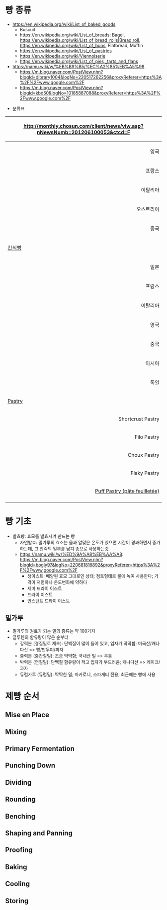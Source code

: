 = 빵 종류 =
* <u>[[List of Baked Goods|https://en.wikipedia.org/wiki/List_of_baked_goods]]</u>
** Buscuit
** [[Bread|https://en.wikipedia.org/wiki/List_of_breads]]: Bagel, [[Bread roll|https://en.wikipedia.org/wiki/List_of_bread_rolls|Bread roll]], [[Bun|https://en.wikipedia.org/wiki/List_of_buns]], Flatbread, Muffin
** [[Pastry|https://en.wikipedia.org/wiki/List_of_pastries]]
** [[Viennoiserie|https://en.wikipedia.org/wiki/Viennoiserie]]
** [[Pies, Tarts, and Flans|https://en.wikipedia.org/wiki/List_of_pies,_tarts_and_flans]]
* [[빵종류 위키|https://namu.wiki/w/%EB%B9%B5/%EC%A2%85%EB%A5%98]]
** [[세계의 빵의 유래|https://m.blog.naver.com/PostView.nhn?blogId=dibrary1004&logNo=220517262256&proxyReferer=https%3A%2F%2Fwww.google.com%2F]]
** [[나라별 빵의 종류|https://m.blog.naver.com/PostView.nhn?blogId=kbd50&logNo=10185887088&proxyReferer=https%3A%2F%2Fwww.google.com%2F]]


* 분류표
{| class="wikitable"
!colspan="2" | [[식사빵|http://monthly.chosun.com/client/news/viw.asp?nNewsNumb=201206100053&ctcd=F]]
|-
| style="width=30%; text-align:right;"| 영국 
| [[식빵]]
|-
| style="width=30%; text-align:right;"| 프랑스 
| [[바게트]], [[브리오쉬]], [[Boule]], [[Pain de campagne/Miche]],  [[Fougasse]]
|-
| style="width=30%; text-align:right;"| 이탈리아 
| [[치아바타]], [[포카치아]], [[그리씨니]]
|-
| style="width=30%; text-align:right;"| 오스트리아 
| [[베이글]], [[쿠글로프]]
|-
| style="width=30%; text-align:right;"| 중국
| [[꽃빵]]
|-
!colspan="2" | [[간식빵]]
|-
| style="width=30%; text-align:right;"| 일본 
| [[앙금빵]], [[크림빵]], [[소보로]], [[모카빵]], [[멜론빵]], [[소라빵]], [[카레빵]]
|-
| style="width=30%; text-align:right;"| 프랑스 
| [[크로아상]] 
|-
| style="width=30%; text-align:right;"| 이탈리아 
| [[카놀라]] 
|-
| style="width=30%; text-align:right;"| 영국 
| [[스콘]] 
|-
| style="width=30%; text-align:right;"| 중국
| [[딤섬 디저트]] 
|-
| style="width=30%; text-align:right;"| 아시아 
| [[난]], [[로티 프라타]] 
|-
| style="width=30%; text-align:right;"| 독일 
| [[프레첼]] 
|-
!colspan="2" | [[Pastry]]
|-
| style="width=30%; text-align:right;"| Shortcrust Pastry
| 
|-
| style="width=30%; text-align:right;"| Filo Pastry 
|   
|-
| style="width=30%; text-align:right;"| Choux Pastry 
| [[카놀라]] 
|-
| style="width=30%; text-align:right;"| Flaky Pastry
|   
|-
| style="width=30%; text-align:right;"| [[Puff Pastry (pâte feuilletée)]]
| [[크로아상]], [[Viennoiserie]] 
|-
|}




= 빵 기초 =
* 발효빵: 효모를 발효시켜 만드는 빵
** 자연발효: 밀가루의 효소는 물과 알맞은 온도가 있으면 시간이 경과하면서 증가하는데, 그 반죽의 일부를 남겨 종으로 사용하는것
** [[이스트 (효모)|https://namu.wiki/w/%ED%9A%A8%EB%AA%A8]]:  [[네이버 빵이야기 이스트|https://m.blog.naver.com/PostView.nhn?blogId=bogly97&logNo=220681816892&proxyReferer=https%3A%2F%2Fwww.google.com%2F]]
*** 생이스트: 배양된 효모 그대로인 상태; 점토형태로 물에 녹여 사용한다; 가격이 저렴하나 온도변화에 약하다
*** 세미 드라이 이스트
*** 드라이 이스트
*** 인스턴트 드라이 이스트

== 밀가루 ==
* 밀가루의 원료가 되는 밀의 종류는 약 100가지
* 글루텐의 함유량이 많은 순부터 
** 강력분 (경질밀로 제조): 단백질이 많이 들어 있고, 입자가 딱딱함; 미국산/캐나다산 => 빵/만두피/피자
** 중력분 (중간질밀): 조금 딱딱함; 국내산 밀 => 우동
** 박력분 (연질밀): 단백질 함유량이 적고 입자가 부드러움; 캐나다산 => 케이크/과자
** 듀럼가루 (듀럼밀): 딱딱한 밀; 마카로니, 스파게티 전용; 최근에는 빵에 사용

= 제빵 순서 =
== Mise en Place ==
== Mixing ==
== Primary Fermentation ==
== Punching Down ==
== Dividing ==
== Rounding ==
== Benching ==
== Shaping and Panning ==
== Proofing ==
== Baking ==
== Cooling ==
== Storing ==